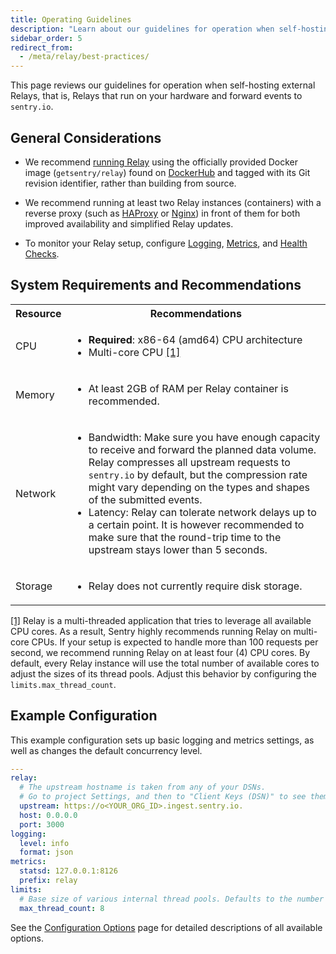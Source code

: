 ```yaml
---
title: Operating Guidelines
description: "Learn about our guidelines for operation when self-hosting external Relays."
sidebar_order: 5
redirect_from:
  - /meta/relay/best-practices/
---
```


This page reviews our guidelines for operation when self-hosting external Relays, that is, Relays that run on your hardware and forward events to `sentry.io`.

## General Considerations

- We recommend [running Relay](/product/relay/getting-started/#running-relay-in-docker) using the officially provided Docker image (`getsentry/relay`) found on [DockerHub](https://hub.docker.com/r/getsentry/relay/) and tagged with its Git revision identifier, rather than building from source.

- We recommend running at least two Relay instances (containers) with a reverse proxy (such as [HAProxy](https://www.haproxy.org/) or [Nginx](https://nginx.org)) in front of them for both improved availability and simplified Relay updates.

- To monitor your Relay setup, configure [Logging](/product/relay/#logging-and-healthcheck), [Metrics](/product/relay/metrics/), and [Health Checks](/product/relay/getting-started/#health-checks).

## System Requirements and Recommendations

<table>
  <tbody>
  <tr>
    <th>
      Resource
    </th>
    <th>
      Recommendations
    </th>
  </tr>
  <tr>
    <td>
      CPU
    </td>
    <td>
      <ul>
        <li>
          <strong>Required</strong>: x86-64 (amd64) CPU architecture
        </li>
        <li>
          Multi-core CPU <a href="#multi-core-cpu" id="multi-core-footnote">[1]</a>
        </li>
      </ul>
    </td>
  </tr>
  <tr>
    <td>
      Memory
    </td>
    <td>
      <ul>
        <li>At least 2GB of RAM per Relay container is recommended.</li>
      </ul>
    </td>
  </tr>
  <tr>
    <td>
      Network
    </td>
    <td>
      <ul>
        <li>
          Bandwidth: Make sure you have enough capacity to receive and forward the planned data volume. Relay compresses all upstream requests to <code>sentry.io</code> by default, but the compression rate might vary depending on the types and shapes of the submitted events.
        </li>
        <li>
          Latency: Relay can tolerate network delays up to a certain point. It is however recommended to make sure that the round-trip time to the upstream stays lower than 5 seconds.
        </li>
      </ul>
    </td>
  </tr>
  <tr>
    <td>
      Storage
    </td>
    <td>
      <ul>
        <li>
          Relay does not currently require disk storage.
        </li>
      </ul>
    </td>
  </tr>
  </tbody>
</table>

<p id="multi-core-cpu"><a href="#multi-core-footnote">[1]</a> Relay is a multi-threaded application that tries to leverage all available CPU cores. As a result, Sentry highly recommends running Relay on multi-core CPUs. If your setup is expected to handle more than 100 requests per second, we recommend running Relay on at least four (4) CPU cores.
By default, every Relay instance will use the total number of available cores to adjust the sizes of its thread pools. Adjust this behavior by configuring the <code>limits.max_thread_count</code>.
</p>

## Example Configuration

This example configuration sets up basic logging and metrics settings, as well as changes the default concurrency level.

```yaml
---
relay:
  # The upstream hostname is taken from any of your DSNs.
  # Go to project Settings, and then to "Client Keys (DSN)" to see them.
  upstream: https://o<YOUR_ORG_ID>.ingest.sentry.io.
  host: 0.0.0.0
  port: 3000
logging:
  level: info
  format: json
metrics:
  statsd: 127.0.0.1:8126
  prefix: relay
limits:
  # Base size of various internal thread pools. Defaults to the number of logical CPU cores
  max_thread_count: 8
```

See the [Configuration Options](/product/relay/options/) page for detailed descriptions of all available options.
